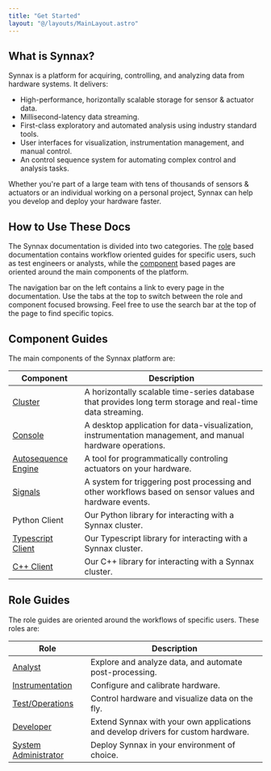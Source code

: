 ```yaml
---
title: "Get Started"
layout: "@/layouts/MainLayout.astro"
---
```





## What is Synnax?

Synnax is a platform for acquiring, controlling, and analyzing data from hardware 
systems. It delivers:

* High-performance, horizontally scalable storage for sensor & actuator data.
* Millisecond-latency data streaming.
* First-class exploratory and automated analysis using industry standard tools.
* User interfaces for visualization, instrumentation management, and manual control.
* An control sequence system for automating complex control and analysis tasks.

Whether you're part of a large team with tens of thousands of sensors & actuators or an
individual working on a personal project, Synnax can help you develop and deploy your
hardware faster.

## How to Use These Docs

The Synnax documentation is divided into two categories. The [role](#role-guides) based documentation
contains workflow oriented guides for specific users, such as test engineers
or analysts, while the [component](#component-guides) based pages are oriented around the 
main components of the platform.

The navigation bar on the left contains a link to every page in the documentation. Use
the tabs at the top to switch between the role and component focused browsing. Feel
free to use the search bar at the top of the page to find specific topics.

## Component Guides

The main components of the Synnax platform are:

Component | Description
--- | ---
<a href="/component/deploy">Cluster</a> | A horizontally scalable time-series database that provides long term storage and real-time data streaming.
<a href="/component/console">Console</a> | A desktop application for data-visualization, instrumentation management, and manual hardware operations.
<a href="/component/autosequence-engine">Autosequence Engine</a> | A tool for programmatically controling actuators on your hardware.
<a href="/component/signals">Signals</a> | A system for triggering post processing and other workflows based on sensor values and hardware events.
<a hreef="/component/python-client">Python Client</a> | Our Python library for interacting with a Synnax cluster.
<a href="/component/typescript-client">Typescript Client</a> | Our Typescript library for interacting with a Synnax cluster.
<a href="/component/cpp-client">C++ Client</a> | Our C++ library for interacting with a Synnax cluster.

## Role Guides

The role guides are oriented around the workflows of specific users. These roles are:

Role | Description
--- | ---
<a href="/role/analyst">Analyst</a> | Explore and analyze data, and automate post-processing.
<a href="/role/instrumentation">Instrumentation</a> | Configure and calibrate hardware.
<a href="/role/test-engineer">Test/Operations</a> | Control hardware and visualize data on the fly.
<a href="/role/developer">Developer</a> | Extend Synnax with your own applications and develop drivers for custom hardware.
<a href="/role/sys-admin">System Administrator</a> | Deploy Synnax in your environment of choice.
